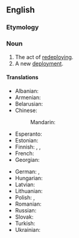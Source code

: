 ==English==

===Etymology===
{{prefix|en|re|deployment}}

===Noun===
{{en-noun|~}}

# The act of [[redeploy]]ing.
# A new [[deployment]].

====Translations====
{{trans-top|act of redeploying}}
* Albanian: {{t-needed|sq}}
* Armenian: {{t-needed|hy}}
* Belarusian: {{t-needed|be}}
* Chinese:
*: Mandarin: {{t-needed|cmn}}
* Esperanto: {{t-needed|eo}}
* Estonian: {{t-needed|et}}
* Finnish: {{t+check|fi|siirto}}, {{t-check|fi|[[sijoittelu]] [[uudelleen]]}}, {{t-check|fi|[[järjestely]] [[uudelleen]]}}
* French: {{t-needed|fr}}
* Georgian: {{t-needed|ka}}
{{trans-mid}}
* German: {{t|de|Verlegung|f}}, {{t|de|Verlegen|n}}
* Hungarian: {{t-needed|hu}}
* Latvian: {{t-needed|lv}}
* Lithuanian: {{t-needed|lt}}
* Polish: {{t|pl|przerzucenie|n}}, {{t+|pl|przesunięcie|n}}
* Romanian: {{t-needed|ro}}
* Russian: {{t-needed|ru}}
* Slovak: {{t-needed|sk}}
* Turkish: {{t-needed|tr}}
* Ukrainian: {{t-needed|uk}}
{{trans-bottom}}